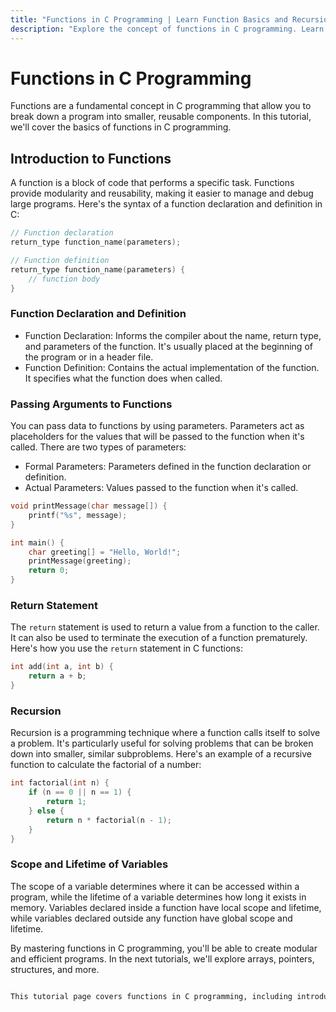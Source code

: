 ```yaml
---
title: "Functions in C Programming | Learn Function Basics and Recursion"
description: "Explore the concept of functions in C programming. Learn about function declaration, definition, passing arguments, return statement, recursion, and scope and lifetime of variables within functions."
---
```


# Functions in C Programming

Functions are a fundamental concept in C programming that allow you to break down a program into smaller, reusable components. In this tutorial, we'll cover the basics of functions in C programming.

## Introduction to Functions

A function is a block of code that performs a specific task. Functions provide modularity and reusability, making it easier to manage and debug large programs. Here's the syntax of a function declaration and definition in C:

```c
// Function declaration
return_type function_name(parameters);

// Function definition
return_type function_name(parameters) {
    // function body
}
``` 
### Function Declaration and Definition
- Function Declaration: Informs the compiler about the name, return type, and parameters of the function. It's usually placed at the beginning of the program or in a header file.
- Function Definition: Contains the actual implementation of the function. It specifies what the function does when called.
### Passing Arguments to Functions
You can pass data to functions by using parameters. Parameters act as placeholders for the values that will be passed to the function when it's called. There are two types of parameters:

- Formal Parameters: Parameters defined in the function declaration or definition.
- Actual Parameters: Values passed to the function when it's called.

```c
void printMessage(char message[]) {
    printf("%s", message);
}

int main() {
    char greeting[] = "Hello, World!";
    printMessage(greeting);
    return 0;
}
```
### Return Statement
The `return` statement is used to return a value from a function to the caller. It can also be used to terminate the execution of a function prematurely. Here's how you use the `return` statement in C functions:

```c
int add(int a, int b) {
    return a + b;
}
```
### Recursion
Recursion is a programming technique where a function calls itself to solve a problem. It's particularly useful for solving problems that can be broken down into smaller, similar subproblems. Here's an example of a recursive function to calculate the factorial of a number:

```c
int factorial(int n) {
    if (n == 0 || n == 1) {
        return 1;
    } else {
        return n * factorial(n - 1);
    }
}
```
### Scope and Lifetime of Variables
The scope of a variable determines where it can be accessed within a program, while the lifetime of a variable determines how long it exists in memory. Variables declared inside a function have local scope and lifetime, while variables declared outside any function have global scope and lifetime.

By mastering functions in C programming, you'll be able to create modular and efficient programs. In the next tutorials, we'll explore arrays, pointers, structures, and more.

```bash

This tutorial page covers functions in C programming, including introduction to functions, function declaration and definition, passing arguments, return statement, recursion, and scope and lifetime of variables within functions, in MDX format.
```

